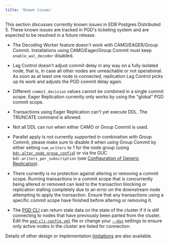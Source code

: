 ```yaml
---
title: 'Known issues'
---
```


This section discusses currently known issues in EDB Postgres Distributed 5.
These known issues are tracked in PGD's ticketing system and are expected to be
resolved in a future release.

-   The Decoding Worker feature doesn't work with CAMO/EAGER/Group Commit.
    Installations using CAMO/Eager/Group Commit must keep `enable_wal_decoder`
    disabled.

-   Lag Control doesn't adjust commit delay in any way on a fully
    isolated node, that is, in case all other nodes are unreachable or not
    operational. As soon as at least one node is connected, replication
    Lag Control picks up its work and adjusts the PGD commit delay
    again.

-   Different `commit_decision` values cannot be combined in a single commit
    scope. Eager Replication currently only works by using the "global" PGD
    commit scope.

-   Transactions using Eager Replication can't yet execute DDL. The TRUNCATE command is allowed.

-   Not all DDL can run when either CAMO or Group Commit is used.

-   Parallel apply is not currently supported in combination with Group Commit,
    please make sure to disable it when using Group Commit by either setting
    `num_writers` to 1 for the node group (using
    [`bdr.alter_node_group_config`](/pgd/latest/reference/nodes-management-interfaces/#bdralter_node_group_config))
    or via the GUC `bdr.writers_per_subscription` (see [Configuration of Generic
    Replication](/pgd/latest/reference/pgd-settings/#generic-replication)).

-   There currently is no protection against altering or removing a commit
    scope. Running transactions in a commit scope that is concurrently being
    altered or removed can lead to the transaction blocking or replication
    stalling completely due to an error on the downstream node attempting to
    apply the transaction. Ensure that any transactions using a specific commit
    scope have finished before altering or removing it.

-   The [PGD CLI](cli) can return stale data on the state of the cluster if it
    is still connecting to nodes that have previously been parted from the
    cluster. Edit the
    [`pgd-cli-config.yml`](cli/installing_cli/#specifying-database-connection-strings)
    file or change your [`--dsn`](cli/#passing-a-database-connection-string)
    settings to ensure only active nodes in the cluster are listed for
    connection.

Details of other design or implementation [limitations](limitations) are also available.
